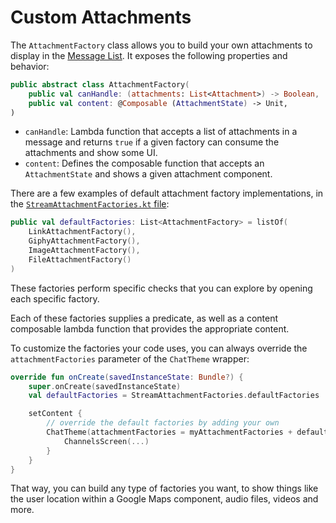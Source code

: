 # Custom Attachments

The `AttachmentFactory` class allows you to build your own attachments to display in the [Message List](../04-message-components/03-message-list.mdx). It exposes the following properties and behavior:

```kotlin
public abstract class AttachmentFactory(
    public val canHandle: (attachments: List<Attachment>) -> Boolean,
    public val content: @Composable (AttachmentState) -> Unit,
)
```

* `canHandle`: Lambda function that accepts a list of attachments in a message and returns `true` if a given factory can consume the attachments and show some UI.
* `content`: Defines the composable function that accepts an `AttachmentState` and shows a given attachment component.

There are a few examples of default attachment factory implementations, in the [`StreamAttachmentFactories.kt` file](https://github.com/GetStream/stream-chat-android/blob/main/stream-chat-android-compose/src/main/java/io/getstream/chat/android/compose/ui/theme/StreamAttachmentFactories.kt):

```kotlin
public val defaultFactories: List<AttachmentFactory> = listOf(
    LinkAttachmentFactory(),
    GiphyAttachmentFactory(),
    ImageAttachmentFactory(),
    FileAttachmentFactory()
)
```

These factories perform specific checks that you can explore by opening each specific factory.

Each of these factories supplies a predicate, as well as a content composable lambda function that provides the appropriate content.

To customize the factories your code uses, you can always override the `attachmentFactories` parameter of the `ChatTheme` wrapper:

```kotlin
override fun onCreate(savedInstanceState: Bundle?) {
    super.onCreate(savedInstanceState)
    val defaultFactories = StreamAttachmentFactories.defaultFactories

    setContent {
        // override the default factories by adding your own
        ChatTheme(attachmentFactories = myAttachmentFactories + defaultFactories) {
            ChannelsScreen(...)
        }
    }
}
```

That way, you can build any type of factories you want, to show things like the user location within a Google Maps component, audio files, videos and more.
